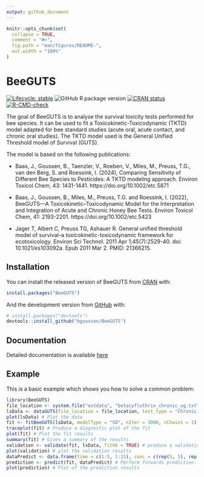 ```yaml
---
output: github_document
---
```


<!-- README.md is generated from README.Rmd. Please edit that file -->

```r
knitr::opts_chunk$set(
  collapse = TRUE,
  comment = "#>",
  fig.path = "man/figures/README-",
  out.width = "100%"
)
```

# BeeGUTS

<!-- badges: start -->
[![Lifecycle: stable](https://img.shields.io/badge/lifecycle-stable-green.svg)](https://lifecycle.r-lib.org/articles/stages.html#stable)
![GitHub R package version](https://img.shields.io/github/r-package/v/bgoussen/BeeGUTS)
[![CRAN status](https://www.r-pkg.org/badges/version/BeeGUTS)](https://CRAN.R-project.org/package=BeeGUTS)
[![R-CMD-check](https://github.com/bgoussen/BeeGUTS/actions/workflows/R-CMD-check.yaml/badge.svg)](https://github.com/bgoussen/BeeGUTS/actions/workflows/R-CMD-check.yaml)
<!-- badges: end -->

The goal of BeeGUTS is to analyse the survival toxicity tests performed for
bee species. It can be used to fit a Toxicokinetic-Toxicodynamic (TKTD) model
adapted for bee standard studies (acute oral, acute contact, and chronic oral studies).
The TKTD model used is the General Unified Threshold model of Survival (GUTS).

The model is based on the following publications:

* Baas, J., Goussen, B., Taenzler, V., Roeben, V., Miles, M., Preuss, T.G., van den Berg, S. and Roessink, I. (2024), Comparing Sensitivity of Different Bee Species to Pesticides: A TKTD modeling approach. Environ Toxicol Chem, 43: 1431-1441. https://doi.org/10.1002/etc.5871

* Baas, J., Goussen, B., Miles, M., Preuss, T.G. and Roessink, I. (2022), BeeGUTS—A Toxicokinetic–Toxicodynamic Model for the Interpretation and Integration of Acute and Chronic Honey Bee Tests. Environ Toxicol Chem, 41: 2193-2201. https://doi.org/10.1002/etc.5423

* Jager T, Albert C, Preuss TG, Ashauer R. General unified threshold model of survival--a toxicokinetic-toxicodynamic framework for ecotoxicology. Environ Sci Technol. 2011 Apr 1;45(7):2529-40. doi: 10.1021/es103092a. Epub 2011 Mar 2. PMID: 21366215.

## Installation

You can install the released version of BeeGUTS from [CRAN](https://CRAN.R-project.org) with:

``` r
install.packages("BeeGUTS")
```

And the development version from [GitHub](https://github.com/) with:

``` r
# install.packages("devtools")
devtools::install_github("bgoussen/BeeGUTS")
```

## Documentation
Detailed documentation is available [here](https://github.com/bgoussen/BeeGUTS/blob/dev-docs/docs/home.md)


## Example

This is a basic example which shows you how to solve a common problem:

```r
library(BeeGUTS)
file_location <- system.file("extdata", "betacyfluthrin_chronic_ug.txt", package = "BeeGUTS") # Load the path to one of the example file
lsData <- dataGUTS(file_location = file_location, test_type = 'Chronic_Oral', cstConcCal = FALSE) # Read the example file
plot(lsData) # Plot the data
fit <- fitBeeGUTS(lsData, modelType = "SD", nIter = 3000, nChains = 1) # Fit a SD model. This can take some time...
traceplot(fit) # Produce a diagnostic plot of the fit
plot(fit) # Plot the fit results
summary(fit) # Gives a summary of the results
validation <- validate(fit, lsData, fithb = TRUE) # produce a validation of the fit after refitting background mortality from the control data (here it uses the same dataset as calibration as an example, so not relevant…)
plot(validation) # plot the validation results
dataPredict <- data.frame(time = c(1:5, 1:15), conc = c(rep(5, 5), rep(15, 15)),  replicate = c(rep("rep1", 5), rep("rep3", 15))) # Prepare data for forwards prediction
prediction <- predict(fit, dataPredict) # Perform forwards prediction. At the moment, no concentration recalculation is performed in the forwards prediction. The concentrations are taken as in a chronic test
plot(prediction) # Plot of the prediction results
```

